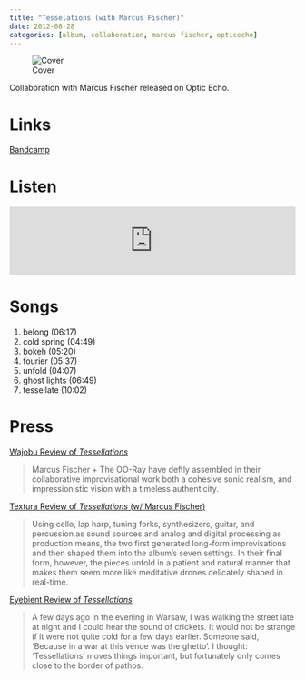 ```yaml
---
title: "Tesselations (with Marcus Fischer)"
date: 2012-08-28
categories: [album, collaboration, marcus fischer, opticecho]
---
```


![Cover](cover.jpeg) 

Collaboration with Marcus Fischer released on Optic Echo. 

# Links

[Bandcamp](https://opticecho.bandcamp.com/album/tessellations-oe010){.btn .btn-primary role="button"} 

# Listen

<iframe style="border: 0; width: 100%; height: 120px;" src="https://bandcamp.com/EmbeddedPlayer/album=2937183756/size=large/bgcol=ffffff/linkcol=0687f5/tracklist=false/artwork=small/transparent=true/" seamless><a href="https://opticecho.bandcamp.com/album/tessellations-oe010">Tessellations (oe010) by Marcus Fischer + The OO-Ray</a></iframe>

# Songs

1. belong (06:17)
2. cold spring (04:49)
3. bokeh (05:20)
4. fourier (05:37)
5. unfold (04:07)
6. ghost lights (06:49)
7. tessellate (10:02)

# Press

<p><a href="http://wajobu.com/2012/09/18/marcus-fischer-the-oo-ray-tessellations/">Wajobu Review of <em>Tessellations</em></a></p>
<blockquote>
<p>Marcus Fischer + The OO-Ray have deftly assembled in their collaborative improvisational work both a cohesive sonic realism, and impressionistic vision with a timeless authenticity.</p>
</blockquote>
<p><a href="http://textura.org/reviews/fischer_ooray.htm">Textura Review of <em>Tessellations</em> (w/ Marcus Fischer)</a></p>
<blockquote>
<p>Using cello, lap harp, tuning forks, synthesizers, guitar, and percussion as sound sources and analog and digital processing as production means, the two first generated long-form improvisations and then shaped them into the album&rsquo;s seven settings. In their final form, however, the pieces unfold in a patient and natural manner that makes them seem more like meditative drones delicately shaped in real-time.</p>
</blockquote>
<p><a href="http://eyebient.tumblr.com/post/32938423458/marcus-fischer-the-oo-ray-tessellations">Eyebient Review of <em>Tessellations</em></a></p>
<blockquote>
<p>A few days ago in the evening in Warsaw, I was walking the street late at night and I could hear the sound of crickets. It would not be strange if it were not quite cold for a few days earlier. Someone said, ‘Because in a war at this venue was the ghetto’. I thought: &lsquo;Tessellations’ moves things important, but fortunately only comes close to the border of pathos.</p>
</blockquote>
